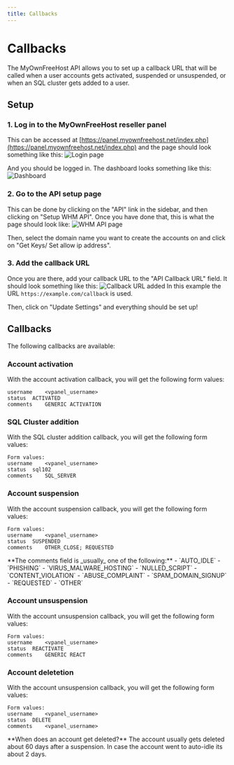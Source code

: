```yaml
---
title: Callbacks
---
```



# Callbacks
The MyOwnFreeHost API allows you to set up a callback URL that will be called when a user accounts gets activated, suspended or unsuspended, or when an SQL cluster gets added to a user.

## Setup

### 1. Log in to the MyOwnFreeHost reseller panel
This can be accessed at [https://panel.myownfreehost.net/index.php](https://panel.myownfreehost.net/index.php) and the page should look something like this:
![Login page](/login.png)

And you should be logged in. The dashboard looks something like this:
![Dashboard](/dashboard.png)


### 2. Go to the API setup page
This can be done by clicking on the "API" link in the sidebar, and then clicking on "Setup WHM API". Once you have done that, this is what the page should look like:
![WHM API page](/whm_api.png)

Then, select the domain name you want to create the accounts on and click on "Get Keys/ Set allow ip address".

### 3. Add the callback URL
Once you are there, add your callback URL to the "API Callback URL" field. It should look something like this:
![Callback URL added](/callback.png)
In this example the URL `https://example.com/callback` is used.

Then, click on "Update Settings" and everything should be set up!

## Callbacks

The following callbacks are available:

### Account activation
With the account activation callback, you will get the following form values:
```
username	<vpanel_username>
status	ACTIVATED
comments	GENERIC ACTIVATION
```

### SQL Cluster addition
With the SQL cluster addition callback, you will get the following form values:
```
Form values:
username	<vpanel_username>
status	sql102
comments	SQL_SERVER
```

### Account suspension
With the account suspension callback, you will get the following form values:
```
Form values:
username	<vpanel_username>
status	SUSPENDED
comments	OTHER_CLOSE; REQUESTED
```

<Callout emoji="💡">
    **The comments field is _usually_ one of the following:**
    - `AUTO_IDLE`
    - `PHISHING`
    - `VIRUS_MALWARE_HOSTING`
    - `NULLED_SCRIPT`
    - `CONTENT_VIOLATION`
    - `ABUSE_COMPLAINT`
    - `SPAM_DOMAIN_SIGNUP`
    - `REQUESTED`
    - `OTHER`
</Callout>

### Account unsuspension
With the account unsuspension callback, you will get the following form values:
```
Form values:
username	<vpanel_username>
status	REACTIVATE
comments	GENERIC REACT
```

### Account deletetion
With the account unsuspension callback, you will get the following form values:
```
Form values:
username	<vpanel_username>
status	DELETE
comments	<vpanel_username>
```
<Callout emoji="💡">
    **When does an account get deleted?**
    The account usually gets deleted about 60 days after a suspension. In case the account went to auto-idle its about 2 days.
</Callout>
